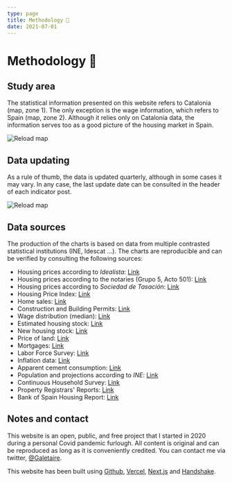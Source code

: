 ```yaml
---
type: page
title: Methodology 📓
date: 2021-07-01
---
```



# Methodology 📓

## Study area

The statistical information presented on this website refers to Catalonia (map, zone 1). The only exception is the wage information, which
refers to Spain (map, zone 2). Although it relies only on Catalonia data, the information serves too as a good picture of the housing
market in Spain.

<Image
  src="/images/mapeuropa.png"
  alt="Reload map"
  width={3117}
  height={2383}
  priority
  className="next-image"
/>

## Data updating

As a rule of thumb, the data is updated quarterly, although in some cases it may vary. In any case, the last update date can be consulted in the header of each indicator post.

<Image
  src="/images/actualitzar.png"
  alt="Reload map"
  width={700}
  height={170}
  priority
  className="next-image"
/>

## Data sources

The production of the charts is based on data from multiple contrasted statistical institutions (INE, Idescat ...). The charts are reproducible and can be verified by consulting the following sources:

- Housing prices according to _Idealista_: [Link](https://www.idealista.com/sala-de-prensa/informes-precio-vivienda)
- Housing prices according to the notaries (Grupo 5, Acto 501): [Link](http://www.notariado.org/liferay/web/cien/estadisticas-al-completo)
- Housing prices according to _Sociedad de Tasación_: [Link](https://www.st-tasacion.es/informe-de-tendencias-digital/)
- Housing Price Index: [Link](https://www.ine.es/dyngs/INEbase/es/operacion.htm?c=Estadistica_C&cid=1254736152838&menu=resultados&idp=1254735976607#!tabs-1254736152561)
- Home sales: [Link](https://www.ine.es/dyngs/INEbase/es/operacion.htm?c=Estadistica_C&cid=1254736171438&menu=resultados&idp=1254735576757#!tabs-1254736158217)
- Construction and Building Permits: [Link](https://apps.fomento.gob.es/BoletinOnline/?nivel=2&orden=10000000)
- Wage distribution (median): [Link](https://www.ine.es/jaxiT3/Tabla.htm?t=28191)
- Estimated housing stock: [Link](https://apps.fomento.gob.es/BoletinOnline2/?nivel=2&orden=33000000)
- New housing stock: [Link](https://www.mitma.gob.es/informacion-para-el-ciudadano/informacion-estadistica/vivienda-y-actuaciones-urbanas/estadisticas/stock-de-vivienda-nueva/estadisticas-sobre-stock-de-vivienda-nueva)
- Price of land: [Link](https://www.mitma.gob.es/el-ministerio/informacion-estadistica/vivienda-y-actuaciones-urbanas/estadisticas/suelo/estadisticas-de-precios-de-suelo-urbano)
- Mortgages: [Link](https://www.ine.es/dyngs/INEbase/es/operacion.htm?c=Estadistica_C&cid=1254736170236&menu=resultados&idp=1254735576757#!tabs-1254736158259)
- Labor Force Survey: [Link](https://www.ine.es/dyngs/INEbase/es/operacion.htm?c=Estadistica_C&cid=1254736176918&menu=ultiDatos&idp=1254735976595)
- Inflation data: [Link](https://www.inflation.eu/en/inflation-rates/spain/historic-inflation/cpi-inflation-spain.aspx)
- Apparent cement consumption: [Link](https://tematicas.org/sintesis-economica/indicadores-de-produccion-y-demanda-nacional/consumo-aparente-de-cemento/)
- Population and projections according to _INE_: [Link](https://www.ine.es/dyngs/INEbase/en/operacion.htm?c=Estadistica_C&cid=1254736176953&menu=resultados&idp=1254735572981)
- Continuous Household Survey: [Link](https://www.ine.es/dyngs/INEbase/en/operacion.htm?c=Estadistica_C&cid=1254736176952&menu=resultados&idp=1254735572981)
- Property Registrars' Reports: [Link](https://www.registradores.org/actualidad/portal-estadistico-registral/estadisticas-de-propiedad)
- Bank of Spain Housing Report: [Link](https://www.bde.es/f/webbde/SES/Secciones/Publicaciones/PublicacionesSeriadas/DocumentosOcasionales/20/Fich/do2013.pdf)

## Notes and contact

This website is an open, public, and free project that I started in 2020 during a personal Covid pandemic furlough.
All content is original and can be reproduced as long as it is conveniently credited.
You can contact me via twitter, [@Galetaire](https://twitter.com/Galetaire).

This website has been built using [Github](https://github.com/), [Vercel](https://vercel.com), [Next.js](https://nextjs.org/) and [Handshake](https://handshake.org/).
